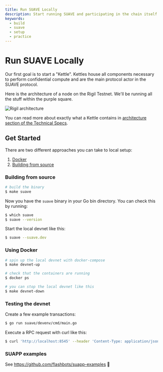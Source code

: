```yaml
---
title: Run SUAVE Locally
description: Start running SUAVE and participating in the chain itself
keywords:
  - build
  - suave
  - setup
  - practice
---
```


# Run SUAVE Locally

Our first goal is to start a "Kettle". Kettles house all components necessary to perform confidential compute and are the main protocol actor in the SUAVE protocol.

Here is the architecture of a node on the Rigil Testnet. We'll be running all the stuff within the purple square.

![Rigil architecture](/assets/rigil-architecture.svg)

You can read more about exactly what a Kettle contains in [architecture section of the Technical Specs](/technical/specs/rigil/#architecture).

## Get Started

There are two different approaches you can take to local setup:

1. [Docker](/how-to/run-suave/with-docker)
2. [Building from source](/how-to/run-suave/build-yourself)



### Building from source

```sh
# build the binary
$ make suave
```

Now you have the `suave` binary in your Go bin directory. You can check this by running:

```bash
$ which suave
$ suave --version
```

Start the local devnet like this:

```bash
$ suave --suave.dev
```

### Using Docker

```bash
# spin up the local devnet with docker-compose
$ make devnet-up

# check that the containers are running
$ docker ps

# you can stop the local devnet like this
$ make devnet-down
```

### Testing the devnet

Create a few example transactions:

```bash
$ go run suave/devenv/cmd/main.go
```

Execute a RPC request with curl like this:

```bash
$ curl 'http://localhost:8545' --header 'Content-Type: application/json' --data '{ "jsonrpc":"2.0", "method":"eth_blockNumber", "params":[], "id":83 }'
```

### SUAPP examples

See https://github.com/flashbots/suapp-examples 🚀